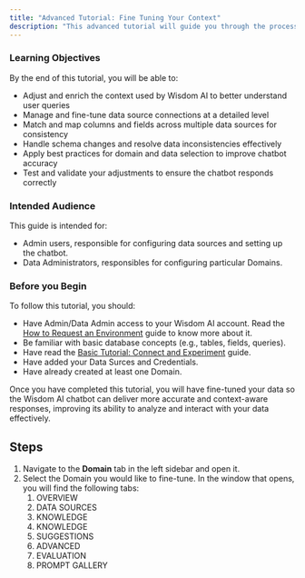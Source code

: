 ```yaml
---
title: "Advanced Tutorial: Fine Tuning Your Context"
description: "This advanced tutorial will guide you through the process of fine-tuning your Wisdom AI data to improve chatbot performance for data analysis. You will learn how to make detailed adjustments to context and data sources, including matching columns and fields to ensure accurate and relevant responses."
---
```


### Learning Objectives

By the end of this tutorial, you will be able to:

- Adjust and enrich the context used by Wisdom AI to better understand user queries
- Manage and fine-tune data source connections at a detailed level
- Match and map columns and fields across multiple data sources for consistency
- Handle schema changes and resolve data inconsistencies effectively
- Apply best practices for domain and data selection to improve chatbot accuracy
- Test and validate your adjustments to ensure the chatbot responds correctly

### Intended Audience

This guide is intended for:

- Admin users, responsible for configuring data sources and setting up the chatbot.
- Data Administrators, responsibles for configuring particular Domains.

### Before you Begin

To follow this tutorial, you should:

- Have Admin/Data Admin access to your Wisdom AI account. Read the <u>How to Request an Environment</u> guide to know more about it.
- Be familiar with basic database concepts (e.g., tables, fields, queries).
- Have read the <u>Basic Tutorial: Connect and Experiment</u> guide.
- Have added your Data Surces and Credentials.
- Have already created at least one Domain.

Once you have completed this tutorial, you will have fine-tuned your data so the Wisdom AI chatbot can deliver more accurate and context-aware responses, improving its ability to analyze and interact with your data effectively.

## Steps

1. Navigate to the **Domain** tab in the left sidebar and open it.
2. Select the Domain you would like to fine-tune. In the window that opens, you will find the following tabs:
   1. OVERVIEW
   2. DATA SOURCES
   3. KNOWLEDGE
   4. KNOWLEDGE
   5. SUGGESTIONS
   6. ADVANCED
   7. EVALUATION
   8. PROMPT GALLERY